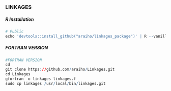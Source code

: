 ### LINKAGES {#inst-linkages}

##### R Installation 
```r
# Public
echo 'devtools::install_github("araiho/linkages_package")' | R --vanilla
```

##### FORTRAN VERSION

```r
#FORTRAN VERSION
cd
git clone https://github.com/araiho/Linkages.git
cd Linkages
gfortran -o linkages linkages.f
sudo cp linkages /usr/local/bin/linkages.git
```

